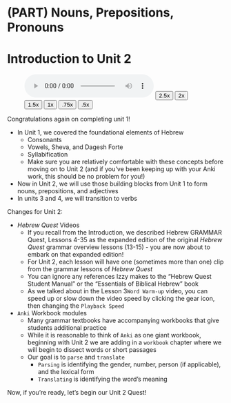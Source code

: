 # (PART) Nouns, Prepositions, Pronouns {-}

# Introduction to Unit 2 {-}

::: {.infobox .sound}
<figure>
<audio
        id="myAudio"
        controls controlsList="nodownload"
        src="./images/03b.unit2intro.m4a">
            Your browser does not support the
            <code>audio</code> element.
    </audio>
<button onclick="setPlaySpeed25()" type="button">2.5x</button>
<button onclick="setPlaySpeed2()" type="button">2x</button>
<button onclick="setPlaySpeed15()" type="button">1.5x</button>
<button onclick="setPlaySpeed1()" type="button">1x</button>
<button onclick="setPlaySpeed075()" type="button">.75x</button>
<button onclick="setPlaySpeed05()" type="button">.5x</button>
<script>
var x = document.getElementById("myAudio");
function setPlaySpeed05() { 
    x.playbackRate = 0.5;
    x.play();
}
function setPlaySpeed075() { 
    x.playbackRate = 0.75;
    x.play();
} 
function setPlaySpeed1() { 
    x.playbackRate = 1;
     x.play();
}
function setPlaySpeed15() { 
    x.playbackRate = 1.5;
     x.play();
} 
function setPlaySpeed2() { 
    x.playbackRate = 2;
     x.play();
} 
function setPlaySpeed25() { 
    x.playbackRate = 2.5;
     x.play(); 
} 
</script> 
</figure>
:::

Congratulations again on completing unit 1!

* In Unit 1, we covered the foundational elements of Hebrew 
    * Consonants
    * Vowels, Sheva, and Dagesh Forte
    * Syllabification
    * Make sure you are relatively comfortable with these concepts before moving on to Unit 2 (and if you've been keeping up with your Anki work, this should be no problem for you!)
* Now in Unit 2, we will use those building blocks from Unit 1 to form nouns, prepositions, and adjectives
* In units 3 and 4, we will transition to verbs

<large>Changes for Unit 2</large>:

* _Hebrew Quest_ Videos
    * If you recall from the Introduction, we described Hebrew GRAMMAR Quest, Lessons 4-35 as the expanded edition of the original _Hebrew Quest_ grammar overview lessons (13-15) - you are now about to embark on that expanded edition!
    * For Unit 2, each lesson will have one (sometimes more than one) clip from the grammar lessons of _Hebrew Quest_
    * You can ignore any references Izzy makes to the "Hebrew Quest Student Manual" or the "Essentials of Biblical Hebrew" book
    * As we talked about in the Lesson 3`Word Warm-up` video, you can speed up or slow down the video speed by clicking the gear icon, then changing the `Playback Speed`
* `Anki` Workbook modules
    * Many grammar textbooks have accompanying workbooks that give students additional practice
    * While it is reasonable to think of `Anki` as one giant workbook, beginning with Unit 2 we are adding in a `workbook` chapter where we will begin to dissect words or short passages
    * Our goal is to `parse` and `translate`
        * `Parsing` is identifying the gender, number, person (if applicable), and the lexical form
        * `Translating` is identifying the word's meaning

Now, if you're ready, let's begin our Unit 2 Quest!

